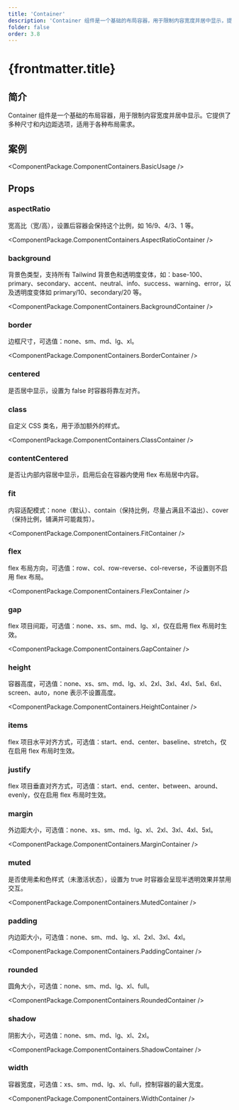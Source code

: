 ```yaml
---
title: 'Container'
description: 'Container 组件是一个基础的布局容器，用于限制内容宽度并居中显示，提供多种尺寸和内边距选项'
folder: false
order: 3.8
---
```



# {frontmatter.title}

## 简介

Container 组件是一个基础的布局容器，用于限制内容宽度并居中显示。它提供了多种尺寸和内边距选项，适用于各种布局需求。

## 案例

<ComponentPackage.ComponentContainers.BasicUsage />

## Props

### aspectRatio

宽高比（宽/高），设置后容器会保持这个比例，如 16/9、4/3、1 等。

<ComponentPackage.ComponentContainers.AspectRatioContainer />

### background

背景色类型，支持所有 Tailwind 背景色和透明度变体，如：base-100、primary、secondary、accent、neutral、info、success、warning、error，以及透明度变体如 primary/10、secondary/20 等。

<ComponentPackage.ComponentContainers.BackgroundContainer />

### border

边框尺寸，可选值：none、sm、md、lg、xl。

<ComponentPackage.ComponentContainers.BorderContainer />

### centered

是否居中显示，设置为 false 时容器将靠左对齐。

### class

自定义 CSS 类名，用于添加额外的样式。

<ComponentPackage.ComponentContainers.ClassContainer />

### contentCentered

是否让内部内容居中显示，启用后会在容器内使用 flex 布局居中内容。

### fit

内容适配模式：none（默认）、contain（保持比例，尽量占满且不溢出）、cover（保持比例，铺满并可能裁剪）。

<ComponentPackage.ComponentContainers.FitContainer />

### flex

flex 布局方向，可选值：row、col、row-reverse、col-reverse，不设置则不启用 flex 布局。

<ComponentPackage.ComponentContainers.FlexContainer />

### gap

flex 项目间距，可选值：none、xs、sm、md、lg、xl，仅在启用 flex 布局时生效。

<ComponentPackage.ComponentContainers.GapContainer />

### height

容器高度，可选值：none、xs、sm、md、lg、xl、2xl、3xl、4xl、5xl、6xl、screen、auto，none 表示不设置高度。

<ComponentPackage.ComponentContainers.HeightContainer />

### items

flex 项目水平对齐方式，可选值：start、end、center、baseline、stretch，仅在启用 flex 布局时生效。

### justify

flex 项目垂直对齐方式，可选值：start、end、center、between、around、evenly，仅在启用 flex 布局时生效。

### margin

外边距大小，可选值：none、xs、sm、md、lg、xl、2xl、3xl、4xl、5xl。

<ComponentPackage.ComponentContainers.MarginContainer />

### muted

是否使用柔和色样式（未激活状态），设置为 true 时容器会呈现半透明效果并禁用交互。

<ComponentPackage.ComponentContainers.MutedContainer />

### padding

内边距大小，可选值：none、sm、md、lg、xl、2xl、3xl、4xl。

<ComponentPackage.ComponentContainers.PaddingContainer />

### rounded

圆角大小，可选值：none、sm、md、lg、xl、full。

<ComponentPackage.ComponentContainers.RoundedContainer />

### shadow

阴影大小，可选值：none、sm、md、lg、xl、2xl。

<ComponentPackage.ComponentContainers.ShadowContainer />

### width

容器宽度，可选值：xs、sm、md、lg、xl、full，控制容器的最大宽度。

<ComponentPackage.ComponentContainers.WidthContainer />
